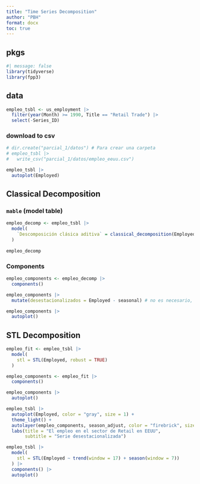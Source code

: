 ```yaml
---
title: "Time Series Decomposition"
author: "PBH"
format: docx
toc: true
---
```


## pkgs

```r
#| message: false
library(tidyverse)
library(fpp3)
```

## data

```r
empleo_tsbl <- us_employment |> 
  filter(year(Month) >= 1990, Title == "Retail Trade") |>
  select(-Series_ID)
```

### download to csv

```r
# dir.create("parcial_1/datos") # Para crear una carpeta
# empleo_tsbl |>
#   write_csv("parcial_1/datos/empleo_eeuu.csv")
```

```r
empleo_tsbl |> 
  autoplot(Employed)
```


## Classical Decomposition

### `mable` (model table)

```r
empleo_decomp <- empleo_tsbl |> 
  model(
    `Descomposición clásica aditiva` = classical_decomposition(Employed, type = "additive")
  )
   
empleo_decomp
```

### Components

```r
empleo_components <- empleo_decomp |> 
  components()

empleo_components |> 
  mutate(desestacionalizados = Employed - seasonal) # no es necesario, porque ya nos arroja season_adjust

empleo_components |> 
  autoplot()
```

## STL Decomposition


```r
empleo_fit <- empleo_tsbl |> 
  model(
    stl = STL(Employed, robust = TRUE)
  )

empleo_components <- empleo_fit |> 
  components()

empleo_components |> 
  autoplot()
```


```r
empleo_tsbl |> 
  autoplot(Employed, color = "gray", size = 1) +
  theme_light() +
  autolayer(empleo_components, season_adjust, color = "firebrick", size = 1) +
  labs(title = "El empleo en el sector de Retail en EEUU",
       subtitle = "Serie desestacionalizada")
```

```r
empleo_tsbl |> 
  model(
    stl = STL(Employed ~ trend(window = 17) + season(window = 7))
  ) |> 
  components() |> 
  autoplot()
```




